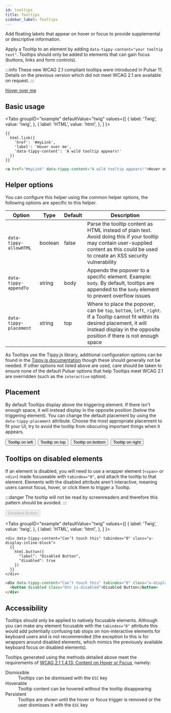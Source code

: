 ```yaml
---
id: tooltips
title: Tooltips
sidebar_label: Tooltips
---
```



Add floating labels that appear on hover or focus to provide supplemental or descriptive information.

Apply a Tooltip to an element by adding `data-tippy-content="your tooltip text"`. Tooltips should only be added to elements that can gain focus (buttons, links and form controls).

:::info
These new WCAG 2.1 compliant tooltips were introduced in Pulsar 11. Details on the previous version which did not meet WCAG 2.1 are available on request.
:::

<div className="d-example">
  <a href="#myLink" data-tippy-content="A wild tooltip appears!">Hover over me</a>
</div>

## Basic usage

<Tabs
  groupID="example"
  defaultValue="twig"
  values={[
    { label: 'Twig', value: 'twig', },
    { label: 'HTML', value: 'html', },
  ]
}>
<TabItem value="twig">

```twig
{{
  html.link({
    'href': '#myLink',
    'label': 'Hover over me',
    'data-tippy-content': 'A wild tooltip appears!'
  })
}}
```

</TabItem>
<TabItem value="html">

```html
<a href="#myLink" data-tippy-content="A wild tooltip appears!">Hover over me</a>
```

</TabItem>
</Tabs>

## Helper options

You can configure this helper using the common helper options, the following options are specific to this helper.

| Option | Type | Default | Description |
| ------ | ---- | ------- | ----------- |
| `data-tippy-allowHTML` | boolean | false | Parse the tooltip content as HTML instead of plain text. Avoid doing this if your tooltip may contain user-supplied content as this could be used to create an XSS security vulnerability |
| `data-tippy-appendTo` | string | body | Appends the popover to a specific element. Example: `body`. By default, tooltips are appended to the `body` element to prevent overflow issues |
| `data-tippy-placement` | string | top | Where to place the popover, can be `top`, `bottom`, `left`, `right`. If a Tooltip cannot fit within its desired placement, it will instead display in the opposite position if there is not enough space |

As Tooltips use the Tippy.js library, additional configuration options can be found in the [Tippy.js documentation](https://atomiks.github.io/tippyjs/all-props/) though these should generally not be needed. If other options not listed above are used, care should be taken to ensure none of the default Pulsar options that help Tooltips meet WCAG 2.1 are overridden (such as the `interactive` option).

## Placement

By default Tooltips display above the triggering element. If there isn't enough space, it will instead display in the opposite position (below the triggering element). You can change the default placement by using the `data-tippy-placement` attribute. Choose the most appropriate placement to fit your UI, try to avoid the tooltip from obscuring important things when it appears.

<div className="d-example">
  <div className="u-text-align-center">
    <button type="button" className="btn btn-default" data-tippy-content="Tooltip on left" data-tippy-placement="left">Tooltip on left</button>&nbsp; <button type="button" className="btn btn-default" data-tippy-content="Tooltip on top">Tooltip on top</button>&nbsp; <button type="button" className="btn btn-default" data-tippy-content="Tooltip on bottom" data-tippy-placement="bottom">Tooltip on bottom</button>&nbsp; <button type="button" className="btn btn-default" data-tippy-content="Tooltip on right" data-tippy-placement="right">Tooltip on right</button>
    </div>
</div>

## Tooltips on disabled elements

If an element is disabled, you will need to use a wrapper element (`<span>` or `<div>`) made focuseable with `tabindex="0"`, and attach the tooltip to that element. Elements with the disabled attribute aren't interactive, meaning users cannot focus, hover, or click them to trigger a Tooltip.

:::danger
The tooltip will not be read by screenreaders and therefore this pattern should be avoided.
:::

<div className="d-example">
  <div data-tippy-content="Can’t touch this" tabIndex="0" className="u-display-inline-block">
    <button disabled className="btn is-disabled">Disabled Button</button>
  </div>
</div>

<Tabs
  groupID="example"
  defaultValue="twig"
  values={[
    { label: 'Twig', value: 'twig', },
    { label: 'HTML', value: 'html', },
  ]
}>
<TabItem value="twig">

```twig
<div data-tippy-content="Can’t touch this" tabindex="0" class="u-display-inline-block">
  {{ 
    html.button({
      "label": "Disabled Button",
      "disabled": true
    })
  }}
</div>
```

</TabItem>
<TabItem value="html">

```html
<div data-tippy-content="Can’t touch this" tabindex="0" class="u-display-inline-block">
  <button disabled class="btn is-disabled">Disabled Button</button>
</div>
```

</TabItem>
</Tabs>

## Accessibility

Tooltips should only be applied to natively focusable elements. Although you can make any element focusable with the `tabindex="0"` attribute this would add potentially confusing tab stops on non-interactive elements for keyboard users and is not recommended (the exception to this is for wrappers around disabled elements, which mimics the previously available keyboard focus on disabled elements).

Tooltips generated using the methods detailed above meet the requirements of [WCAG 2.1 1.4.13: Content on Hover or Focus](https://www.w3.org/WAI/WCAG21/Understanding/content-on-hover-or-focus.html), namely:

<dl>
  <dt>Dismissible</dt>
  <dd>Tooltips can be dismissed with the <code>ESC</code> key</dd>
  <dt>Hoverable</dt>
  <dd>Tooltip content can be hovered without the tooltip disappearing</dd>
  <dt>Persistent</dt>
  <dd>Tooltips are shown until the hover or focus trigger is removed or the user dismisses it with the <code>ESC</code> key</dd>
</dl>
